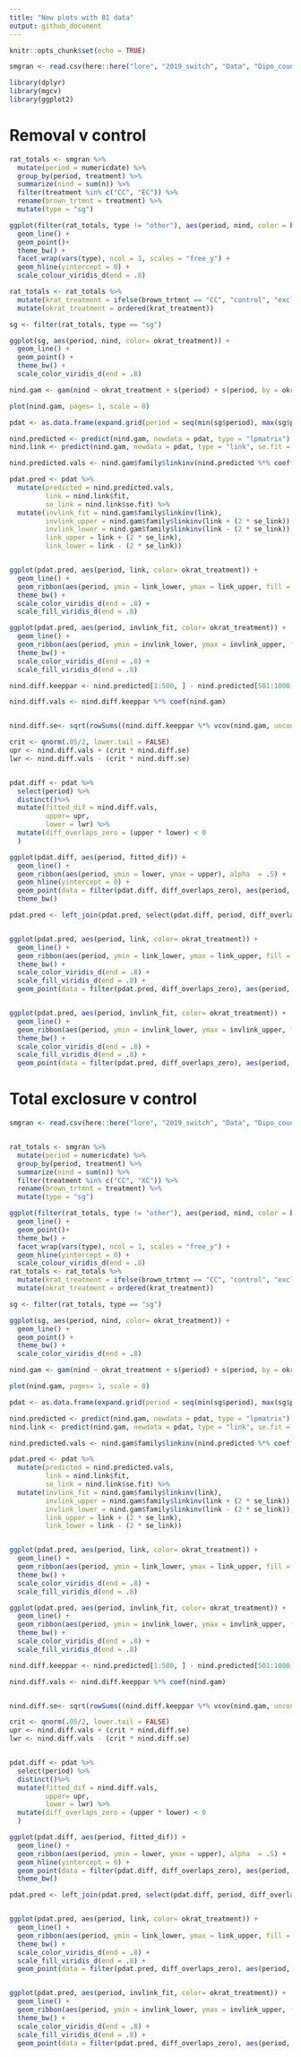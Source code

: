 ```yaml
---
title: "New plots with 81 data"
output: github_document
---
```


```r
knitr::opts_chunk$set(echo = TRUE)

smgran <- read.csv(here::here("lore", "2019_switch", "Data", "Dipo_counts.csv"))

library(dplyr)
library(mgcv)
library(ggplot2)
```

# Removal v control
```r

rat_totals <- smgran %>%
  mutate(period = numericdate) %>%
  group_by(period, treatment) %>%
  summarize(nind = sum(n)) %>%
  filter(treatment %in% c("CC", "EC")) %>%
  rename(brown_trtmnt = treatment) %>%
  mutate(type = "sg")

ggplot(filter(rat_totals, type != "other"), aes(period, nind, color = brown_trtmnt)) +
  geom_line() +
  geom_point()+
  theme_bw() +
  facet_wrap(vars(type), ncol = 1, scales = "free_y") +
  geom_hline(yintercept = 0) +
  scale_colour_viridis_d(end = .8)

```

```r

rat_totals <- rat_totals %>%
  mutate(krat_treatment = ifelse(brown_trtmnt == "CC", "control", "exclosure")) %>%
  mutate(okrat_treatment = ordered(krat_treatment))

sg <- filter(rat_totals, type == "sg")

ggplot(sg, aes(period, nind, color= okrat_treatment)) +
  geom_line() +
  geom_point() +
  theme_bw() +
  scale_color_viridis_d(end = .8)
```
```r

nind.gam <- gam(nind ~ okrat_treatment + s(period) + s(period, by = okrat_treatment), data = sg, family = poisson, method = "REML")

plot(nind.gam, pages= 1, scale = 0)


```


```r

pdat <- as.data.frame(expand.grid(period = seq(min(sg$period), max(sg$period), length.out= 500), okrat_treatment = levels(sg$okrat_treatment)))

nind.predicted <- predict(nind.gam, newdata = pdat, type = "lpmatrix")
nind.link <- predict(nind.gam, newdata = pdat, type = "link", se.fit = T)

nind.predicted.vals <- nind.gam$family$linkinv(nind.predicted %*% coefficients(nind.gam))

pdat.pred <- pdat %>%
  mutate(predicted = nind.predicted.vals,
         link = nind.link$fit,
         se_link = nind.link$se.fit) %>%
  mutate(invlink_fit = nind.gam$family$linkinv(link),
         invlink_upper = nind.gam$family$linkinv(link + (2 * se_link)),
         invlink_lower = nind.gam$family$linkinv(link - (2 * se_link)),
         link_upper = link + (2 * se_link),
         link_lower = link - (2 * se_link))


ggplot(pdat.pred, aes(period, link, color= okrat_treatment)) +
  geom_line() +
  geom_ribbon(aes(period, ymin = link_lower, ymax = link_upper, fill = okrat_treatment), alpha = .5) +
  theme_bw() +
  scale_color_viridis_d(end = .8) +
  scale_fill_viridis_d(end = .8)

ggplot(pdat.pred, aes(period, invlink_fit, color= okrat_treatment)) +
  geom_line() +
  geom_ribbon(aes(period, ymin = invlink_lower, ymax = invlink_upper, fill = okrat_treatment), alpha = .5) +
  theme_bw() +
  scale_color_viridis_d(end = .8) +
  scale_fill_viridis_d(end = .8)

```

```r


nind.diff.keeppar <- nind.predicted[1:500, ] - nind.predicted[501:1000, ]

nind.diff.vals <- nind.diff.keeppar %*% coef(nind.gam)


nind.diff.se<- sqrt(rowSums((nind.diff.keeppar %*% vcov(nind.gam, unconditional = FALSE)) * nind.diff.keeppar))

crit <- qnorm(.05/2, lower.tail = FALSE)
upr <- nind.diff.vals + (crit * nind.diff.se)
lwr <- nind.diff.vals - (crit * nind.diff.se)


pdat.diff <- pdat %>%
  select(period) %>%
  distinct()%>%
  mutate(fitted_dif = nind.diff.vals,
         upper= upr,
         lower = lwr) %>%
  mutate(diff_overlaps_zero = (upper * lower) < 0
  )

ggplot(pdat.diff, aes(period, fitted_dif)) +
  geom_line() +
  geom_ribbon(aes(period, ymin = lower, ymax = upper), alpha  = .5) +
  geom_hline(yintercept = 0) +
  geom_point(data = filter(pdat.diff, diff_overlaps_zero), aes(period, 1), color  = "red", size = 2) +
  theme_bw()

```


```r

pdat.pred <- left_join(pdat.pred, select(pdat.diff, period, diff_overlaps_zero))


ggplot(pdat.pred, aes(period, link, color= okrat_treatment)) +
  geom_line() +
  geom_ribbon(aes(period, ymin = link_lower, ymax = link_upper, fill = okrat_treatment), alpha = .5) +
  theme_bw() +
  scale_color_viridis_d(end = .8) +
  scale_fill_viridis_d(end = .8) +
  geom_point(data = filter(pdat.pred, diff_overlaps_zero), aes(period, 0), color = "red")


ggplot(pdat.pred, aes(period, invlink_fit, color= okrat_treatment)) +
  geom_line() +
  geom_ribbon(aes(period, ymin = invlink_lower, ymax = invlink_upper, fill = okrat_treatment), alpha = .5) +
  theme_bw() +
  scale_color_viridis_d(end = .8) +
  scale_fill_viridis_d(end = .8) +
  geom_point(data = filter(pdat.pred, diff_overlaps_zero), aes(period, 0), color = "red")
```


# Total exclosure v control

```r
smgran <- read.csv(here::here("lore", "2019_switch", "Data", "Dipo_counts.csv"))


rat_totals <- smgran %>%
  mutate(period = numericdate) %>%
  group_by(period, treatment) %>%
  summarize(nind = sum(n)) %>%
  filter(treatment %in% c("CC", "XC")) %>%
  rename(brown_trtmnt = treatment) %>%
  mutate(type = "sg")

ggplot(filter(rat_totals, type != "other"), aes(period, nind, color = brown_trtmnt)) +
  geom_line() +
  geom_point()+
  theme_bw() +
  facet_wrap(vars(type), ncol = 1, scales = "free_y") +
  geom_hline(yintercept = 0) +
  scale_colour_viridis_d(end = .8)
rat_totals <- rat_totals %>%
  mutate(krat_treatment = ifelse(brown_trtmnt == "CC", "control", "exclosure")) %>%
  mutate(okrat_treatment = ordered(krat_treatment))

sg <- filter(rat_totals, type == "sg")

ggplot(sg, aes(period, nind, color= okrat_treatment)) +
  geom_line() +
  geom_point() +
  theme_bw() +
  scale_color_viridis_d(end = .8)
```
```r

nind.gam <- gam(nind ~ okrat_treatment + s(period) + s(period, by = okrat_treatment), data = sg, family = poisson, method = "REML")

plot(nind.gam, pages= 1, scale = 0)


```


```r

pdat <- as.data.frame(expand.grid(period = seq(min(sg$period), max(sg$period), length.out= 500), okrat_treatment = levels(sg$okrat_treatment)))

nind.predicted <- predict(nind.gam, newdata = pdat, type = "lpmatrix")
nind.link <- predict(nind.gam, newdata = pdat, type = "link", se.fit = T)

nind.predicted.vals <- nind.gam$family$linkinv(nind.predicted %*% coefficients(nind.gam))

pdat.pred <- pdat %>%
  mutate(predicted = nind.predicted.vals,
         link = nind.link$fit,
         se_link = nind.link$se.fit) %>%
  mutate(invlink_fit = nind.gam$family$linkinv(link),
         invlink_upper = nind.gam$family$linkinv(link + (2 * se_link)),
         invlink_lower = nind.gam$family$linkinv(link - (2 * se_link)),
         link_upper = link + (2 * se_link),
         link_lower = link - (2 * se_link))


ggplot(pdat.pred, aes(period, link, color= okrat_treatment)) +
  geom_line() +
  geom_ribbon(aes(period, ymin = link_lower, ymax = link_upper, fill = okrat_treatment), alpha = .5) +
  theme_bw() +
  scale_color_viridis_d(end = .8) +
  scale_fill_viridis_d(end = .8)

ggplot(pdat.pred, aes(period, invlink_fit, color= okrat_treatment)) +
  geom_line() +
  geom_ribbon(aes(period, ymin = invlink_lower, ymax = invlink_upper, fill = okrat_treatment), alpha = .5) +
  theme_bw() +
  scale_color_viridis_d(end = .8) +
  scale_fill_viridis_d(end = .8)

```

```r


nind.diff.keeppar <- nind.predicted[1:500, ] - nind.predicted[501:1000, ]

nind.diff.vals <- nind.diff.keeppar %*% coef(nind.gam)


nind.diff.se<- sqrt(rowSums((nind.diff.keeppar %*% vcov(nind.gam, unconditional = FALSE)) * nind.diff.keeppar))

crit <- qnorm(.05/2, lower.tail = FALSE)
upr <- nind.diff.vals + (crit * nind.diff.se)
lwr <- nind.diff.vals - (crit * nind.diff.se)


pdat.diff <- pdat %>%
  select(period) %>%
  distinct()%>%
  mutate(fitted_dif = nind.diff.vals,
         upper= upr,
         lower = lwr) %>%
  mutate(diff_overlaps_zero = (upper * lower) < 0
  )

ggplot(pdat.diff, aes(period, fitted_dif)) +
  geom_line() +
  geom_ribbon(aes(period, ymin = lower, ymax = upper), alpha  = .5) +
  geom_hline(yintercept = 0) +
  geom_point(data = filter(pdat.diff, diff_overlaps_zero), aes(period, 1), color  = "red", size = 2) +
  theme_bw()

```

```r

pdat.pred <- left_join(pdat.pred, select(pdat.diff, period, diff_overlaps_zero))


ggplot(pdat.pred, aes(period, link, color= okrat_treatment)) +
  geom_line() +
  geom_ribbon(aes(period, ymin = link_lower, ymax = link_upper, fill = okrat_treatment), alpha = .5) +
  theme_bw() +
  scale_color_viridis_d(end = .8) +
  scale_fill_viridis_d(end = .8) +
  geom_point(data = filter(pdat.pred, diff_overlaps_zero), aes(period, 0), color = "red")


ggplot(pdat.pred, aes(period, invlink_fit, color= okrat_treatment)) +
  geom_line() +
  geom_ribbon(aes(period, ymin = invlink_lower, ymax = invlink_upper, fill = okrat_treatment), alpha = .5) +
  theme_bw() +
  scale_color_viridis_d(end = .8) +
  scale_fill_viridis_d(end = .8) +
  geom_point(data = filter(pdat.pred, diff_overlaps_zero), aes(period, 0), color = "red")
```
